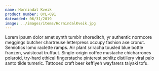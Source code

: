 ```yaml
---
name: Hornindal Kveik
product number: OYL-091
dateadded: 06/31/2019
image: ../images/items/HornindalKveik.jpg
---
```


Lorem ipsum dolor amet synth tumblr shoreditch, yr authentic normcore meggings butcher chartreuse letterpress occupy fashion axe cronut. Semiotics lomo raclette ramps. Air plant sriracha tousled blue bottle franzen, waistcoat truffaut. Single-origin coffee mustache chicharrones polaroid, try-hard ethical fingerstache pinterest schlitz distillery viral palo santo tilde tumeric. Tattooed craft beer keffiyeh wayfarers taiyaki tofu.
